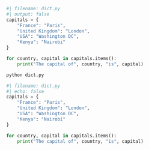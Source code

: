 ```python
#| filename: dict.py
#| output: false
capitals = {
    "France": "Paris",
    "United Kingdom": "London",
    "USA": "Washington DC",
    "Kenya": "Nairobi"
}

for country, capital in capitals.items():
    print("The capital of", country, "is", capital)

```

```.bash
python dict.py
```

```python
#| filename: dict.py
#| echo: false
capitals = {
    "France": "Paris",
    "United Kingdom": "London",
    "USA": "Washington DC",
    "Kenya": "Nairobi"
}

for country, capital in capitals.items():
    print("The capital of", country, "is", capital)

```
